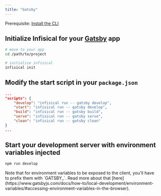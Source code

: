 ```yaml
---
title: "Gatsby"
---
```


Prerequisite: [Install the CLI](/cli/overview)

## Initialize Infisical for your [Gatsby](https://www.gatsbyjs.com) app

```bash
# move to your app
cd /path/to/project

# initialize infisical
infisical init
```

## Modify the start script in your `package.json`

```json
...
"scripts": {
    "develop": "infisical run -- gatsby develop",
    "start": "infisical run -- gatsby develop",
    "build": "infisical run -- gatsby build",
    "serve": "infisical run -- gatsby serve",
    "clean": "infisical run -- gatsby clean"
}
...
```

## Start your development server with environment variables injected

```bash
npm run develop
```

<Note>
  Note that for environment variables to be exposed to the client, you'll have
  to prefix them with `GATSBY_`. Read more about that
  [here](https://www.gatsbyjs.com/docs/how-to/local-development/environment-variables/#accessing-environment-variables-in-the-browser).
</Note>
